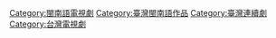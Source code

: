 [[Category:閩南語電視劇|Category:閩南語電視劇]]
[[Category:臺灣閩南語作品|Category:臺灣閩南語作品]]
[[Category:臺灣連續劇|Category:臺灣連續劇]]
[[Category:台灣電視劇|Category:台灣電視劇]]
